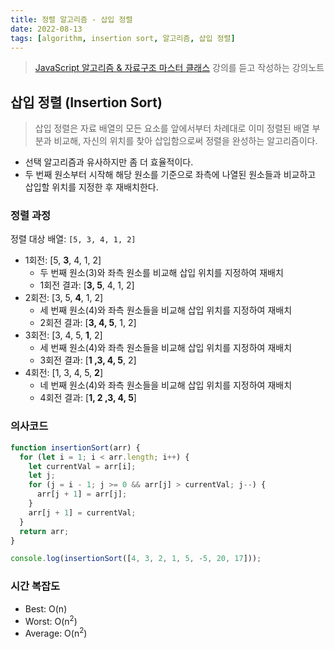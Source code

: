 ```yaml
---
title: 정렬 알고리즘 - 삽입 정렬
date: 2022-08-13
tags: [algorithm, insertion sort, 알고리즘, 삽입 정렬]
---
```


> [JavaScript 알고리즘 & 자료구조 마스터 클래스](https://www.udemy.com/course/best-javascript-data-structures/) 강의를 듣고 작성하는 강의노트

## 삽입 정렬 (Insertion Sort)

> 삽입 정렬은 자료 배열의 모든 요소를 앞에서부터 차례대로 이미 정렬된 배열 부분과 비교해, 자신의 위치를 찾아 삽입함으로써 정렬을 완성하는 알고리즘이다.

- 선택 알고리즘과 유사하지만 좀 더 효율적이다.
- 두 번째 원소부터 시작해 해당 원소를 기준으로 좌측에 나열된 원소들과 비교하고 삽입할 위치를 지정한 후 재배치한다.

### 정렬 과정

정렬 대상 배열: `[5, 3, 4, 1, 2]`

- 1회전: [5, **3**, 4, 1, 2]
  - 두 번째 원소(3)와 좌측 원소를 비교해 삽입 위치를 지정하여 재배치
  - 1회전 결과: [**3, 5**, 4, 1, 2]
- 2회전: [3, 5, **4**, 1, 2]
  - 세 번째 원소(4)와 좌측 원소들을 비교해 삽입 위치를 지정하여 재배치
  - 2회전 결과: [**3, 4, 5**, 1, 2]
- 3회전: [3, 4, 5, **1**, 2]
  - 세 번째 원소(4)와 좌측 원소들을 비교해 삽입 위치를 지정하여 재배치
  - 3회전 결과: [**1 ,3, 4, 5**, 2]
- 4회전: [1, 3, 4, 5, **2**]
  - 네 번째 원소(4)와 좌측 원소들을 비교해 삽입 위치를 지정하여 재배치
  - 4회전 결과: [**1, 2 ,3, 4, 5**]

### 의사코드

```js
function insertionSort(arr) {
  for (let i = 1; i < arr.length; i++) {
    let currentVal = arr[i];
    let j;
    for (j = i - 1; j >= 0 && arr[j] > currentVal; j--) {
      arr[j + 1] = arr[j];
    }
    arr[j + 1] = currentVal;
  }
  return arr;
}

console.log(insertionSort([4, 3, 2, 1, 5, -5, 20, 17]));
```

### 시간 복잡도

- Best: O(n)
- Worst: O(n<sup>2</sup>)
- Average: O(n<sup>2</sup>)
